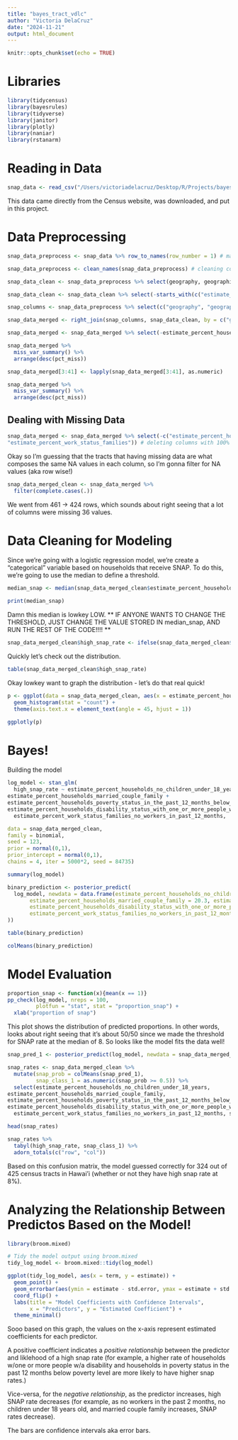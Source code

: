 ```yaml
---
title: "bayes_tract_vdlc"
author: "Victoria DelaCruz"
date: "2024-11-21"
output: html_document
---
```


```r
knitr::opts_chunk$set(echo = TRUE)
```

# Libraries
```r
library(tidycensus)
library(bayesrules)
library(tidyverse)
library(janitor)
library(plotly)
library(naniar)
library(rstanarm)
```


# Reading in Data
```r
snap_data <- read_csv("/Users/victoriadelacruz/Desktop/R/Projects/bayes-snap/data/snapdata_final.csv")
```
This data came directly from the Census website, was downloaded, and put in this project.

# Data Preprocessing

```r
snap_data_preprocess <- snap_data %>% row_to_names(row_number = 1) # making first row column names
```

```r
snap_data_preprocess <- clean_names(snap_data_preprocess) # cleaning column names
```

```r
snap_data_clean <- snap_data_preprocess %>% select(geography, geographic_area_name, starts_with("estimate_percent")) # selecting columns only starting with estimate_percent
```

```r
snap_data_clean <- snap_data_clean %>% select(-starts_with(c("estimate_percent_households_receiving_food_stamps_snap", "estimate_percent_households_not_receiving_food_stamps_snap"))) # removing columns that start with these
```

```r
snap_columns <- snap_data_preprocess %>% select(c("geography", "geographic_area_name", "estimate_percent_households_receiving_food_stamps_snap_households", "estimate_percent_households_not_receiving_food_stamps_snap_households")) # subsetting for SNAP TOTAL columns
```

```r
snap_data_merged <- right_join(snap_columns, snap_data_clean, by = c("geography", "geographic_area_name")) # merging SNAP data and clean SNAP data by those columns

snap_data_merged <- snap_data_merged %>% select(-estimate_percent_households) # deleting that column

```

```r
snap_data_merged %>% 
  miss_var_summary() %>% 
  arrange(desc(pct_miss))
```

```r
snap_data_merged[3:41] <- lapply(snap_data_merged[3:41], as.numeric)
```
```r
snap_data_merged %>% 
  miss_var_summary() %>% 
  arrange(desc(pct_miss))
```

## Dealing with Missing Data

```r
snap_data_merged <- snap_data_merged %>% select(-c("estimate_percent_households_household_income_in_the_past_12_months_in_2022_inflation_adjusted_dollars_median_income_dollars",	
"estimate_percent_work_status_families")) # deleting columns with 100% missing data
```

Okay so I'm guessing that the tracts that having missing data are what composes the same NA values in each column, so I'm gonna filter for NA values (aka row wise!)

```r
snap_data_merged_clean <- snap_data_merged %>% 
  filter(complete.cases(.))
```

We went from 461 -> 424 rows, which sounds about right seeing that a lot of columns were missing 36 values.

# Data Cleaning for Modeling
Since we're going with a logistic regression model, we're create a "categorical" variable based on households that receive SNAP. To do this, we're going to use the median to define a threshold. 

```r
median_snap <- median(snap_data_merged_clean$estimate_percent_households_receiving_food_stamps_snap_households) # calculating the median

print(median_snap)
```

Damn this median is lowkey LOW. 
** IF ANYONE WANTS TO CHANGE THE THRESHOLD, JUST CHANGE THE VALUE STORED IN median_snap, AND RUN THE REST OF THE CODE!!!! **

```r
snap_data_merged_clean$high_snap_rate <- ifelse(snap_data_merged_clean$estimate_percent_households_receiving_food_stamps_snap_households > median_snap, 1, 0) # created a new column for high snap rate, 1 if yes 0 if no
```

Quickly let's check out the distribution.
```r
table(snap_data_merged_clean$high_snap_rate)
```

Okay lowkey want to graph the distribution - let's do that real quick!

```r
p <- ggplot(data = snap_data_merged_clean, aes(x = estimate_percent_households_receiving_food_stamps_snap_households)) +
  geom_histogram(stat = "count") +
  theme(axis.text.x = element_text(angle = 45, hjust = 1))

ggplotly(p)
```

# Bayes!

Building the model
```r
log_model <- stan_glm(
  high_snap_rate ~ estimate_percent_households_no_children_under_18_years +
estimate_percent_households_married_couple_family +
estimate_percent_households_poverty_status_in_the_past_12_months_below_poverty_level +
estimate_percent_households_disability_status_with_one_or_more_people_with_a_disability + 
  estimate_percent_work_status_families_no_workers_in_past_12_months,

data = snap_data_merged_clean,
family = binomial,
seed = 123,
prior = normal(0,1), 
prior_intercept = normal(0,1),
chains = 4, iter = 5000*2, seed = 84735)
```
```r
summary(log_model)
```
```r
binary_prediction <- posterior_predict(
  log_model, newdata = data.frame(estimate_percent_households_no_children_under_18_years = 70.5, 
	   estimate_percent_households_married_couple_family = 20.3, estimate_percent_households_poverty_status_in_the_past_12_months_below_poverty_level = 30.8, 
	   estimate_percent_households_disability_status_with_one_or_more_people_with_a_disability = 10.4, 
	   estimate_percent_work_status_families_no_workers_in_past_12_months = 60.4
))
```

```r
table(binary_prediction)
```

```r
colMeans(binary_prediction)
```

# Model Evaluation

```r
proportion_snap <- function(x){mean(x == 1)}
pp_check(log_model, nreps = 100,
         plotfun = "stat", stat = "proportion_snap") + 
  xlab("proportion of snap")
```
This plot shows the distribution of predicted proportions. In other words, looks about right seeing that it's about 50/50 since we made the threshold for SNAP rate at the median of 8. So looks like the model fits the data well! 

```r
snap_pred_1 <- posterior_predict(log_model, newdata = snap_data_merged_clean)
```

```r
snap_rates <- snap_data_merged_clean %>% 
  mutate(snap_prob = colMeans(snap_pred_1),
         snap_class_1 = as.numeric(snap_prob >= 0.5)) %>% 
  select(estimate_percent_households_no_children_under_18_years,
estimate_percent_households_married_couple_family,
estimate_percent_households_poverty_status_in_the_past_12_months_below_poverty_level,
estimate_percent_households_disability_status_with_one_or_more_people_with_a_disability, 
  estimate_percent_work_status_families_no_workers_in_past_12_months, snap_prob, snap_class_1, high_snap_rate)
```

```r
head(snap_rates)
```

```r
snap_rates %>% 
  tabyl(high_snap_rate, snap_class_1) %>%
  adorn_totals(c("row", "col"))
```
Based on this confusion matrix, the model guessed correctly for 324 out of 425 census tracts in Hawai'i (whether or not they have high snap rate at 8%). 

# Analyzing the Relationship Between Predictos Based on the Model!
```r
library(broom.mixed)

# Tidy the model output using broom.mixed
tidy_log_model <- broom.mixed::tidy(log_model)

ggplot(tidy_log_model, aes(x = term, y = estimate)) +
  geom_point() +
  geom_errorbar(aes(ymin = estimate - std.error, ymax = estimate + std.error)) +
  coord_flip() +
  labs(title = "Model Coefficients with Confidence Intervals",
       x = "Predictors", y = "Estimated Coefficient") +
  theme_minimal()

```
Sooo based on this graph, the values on the x-axis represent estimated coefficients for each predictor.

A positive coefficient indicates a *positive relationship* between the predictor and liklehood of a high snap rate (for example, a higher rate of households w/one or more people w/a disability and households in poverty status in the past 12 months below poverty level are more likely to have higher snap rates.) 

Vice-versa, for the *negative relationship*, as the predictor increases, high SNAP rate decreases (for example, as no workers in the past 2 months, no children under 18 years old, and married couple family increases, SNAP rates decrease).

The bars are confidence intervals aka error bars. 

